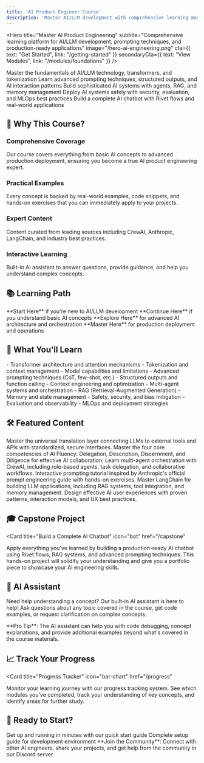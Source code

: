 ```yaml
---
title: 'AI Product Engineer Course'
description: 'Master AI/LLM development with comprehensive learning modules, practical examples, and expert guidance'
---
```


<Hero
  title="Master AI Product Engineering"
  subtitle="Comprehensive learning platform for AI/LLM development, prompting techniques, and production-ready applications"
  image="/hero-ai-engineering.png"
  cta={{
    text: "Get Started",
    link: "/getting-started"
  }}
  secondaryCta={{
    text: "View Modules",
    link: "/modules/foundations"
  }}
/>

<CardGroup cols={3}>
  <Card
    title="Core Concepts"
    icon="brain"
    href="/modules/foundations"
  >
    Master the fundamentals of AI/LLM technology, transformers, and tokenization
  </Card>
  <Card
    title="Prompting & Interaction"
    icon="message-circle"
    href="/modules/prompting-structured-outputs"
  >
    Learn advanced prompting techniques, structured outputs, and AI interaction patterns
  </Card>
  <Card
    title="AI Architecture"
    icon="layers"
    href="/modules/agents-orchestration"
  >
    Build sophisticated AI systems with agents, RAG, and memory management
  </Card>
</CardGroup>

<CardGroup cols={2}>
  <Card
    title="Production & Operations"
    icon="settings"
    href="/modules/safety-security"
  >
    Deploy AI systems safely with security, evaluation, and MLOps best practices
  </Card>
  <Card
    title="Capstone Project"
    icon="code"
    href="/capstone"
  >
    Build a complete AI chatbot with Rivet flows and real-world applications
  </Card>
</CardGroup>

## 🚀 **Why This Course?**

<Steps>
<Step>

### **Comprehensive Coverage**

Our course covers everything from basic AI concepts to advanced production deployment, ensuring you become a true AI product engineering expert.

</Step>
<Step>

### **Practical Examples**

Every concept is backed by real-world examples, code snippets, and hands-on exercises that you can immediately apply to your projects.

</Step>
<Step>

### **Expert Content**

Content curated from leading sources including CrewAI, Anthropic, LangChain, and industry best practices.

</Step>
<Step>

### **Interactive Learning**

Built-in AI assistant to answer questions, provide guidance, and help you understand complex concepts.

</Step>
</Steps>

## 📚 **Learning Path**

<CardGroup cols={2}>
  <Card
    title="Beginner"
    icon="user"
    href="/getting-started"
  >
    **Start Here** if you're new to AI/LLM development
  </Card>
  <Card
    title="Intermediate"
    icon="user-check"
    href="/modules/prompting-structured-outputs"
  >
    **Continue Here** if you understand basic AI concepts
  </Card>
</CardGroup>

<CardGroup cols={2}>
  <Card
    title="Advanced"
    icon="user-plus"
    href="/modules/agents-orchestration"
  >
    **Explore Here** for advanced AI architecture and orchestration
  </Card>
  <Card
    title="Production"
    icon="rocket"
    href="/modules/safety-security"
  >
    **Master Here** for production deployment and operations
  </Card>
</CardGroup>

## 🎯 **What You'll Learn**

<CardGroup cols={2}>
  <Card
    title="AI Fundamentals"
    icon="zap"
  >
    - Transformer architecture and attention mechanisms
    - Tokenization and context management
    - Model capabilities and limitations
  </Card>
  <Card
    title="Prompt Engineering"
    icon="message-square"
  >
    - Advanced prompting techniques (CoT, few-shot, etc.)
    - Structured outputs and function calling
    - Context engineering and optimization
  </Card>
</CardGroup>

<CardGroup cols={2}>
  <Card
    title="AI Architecture"
    icon="cpu"
  >
    - Multi-agent systems and orchestration
    - RAG (Retrieval-Augmented Generation)
    - Memory and state management
  </Card>
  <Card
    title="Production Systems"
    icon="shield"
  >
    - Safety, security, and bias mitigation
    - Evaluation and observability
    - MLOps and deployment strategies
  </Card>
</CardGroup>

## 🛠️ **Featured Content**

<CardGroup cols={2}>
  <Card
    title="Model Context Protocol"
    icon="link"
    href="/modules/mcp"
  >
    Master the universal translation layer connecting LLMs to external tools and APIs with standardized, secure interfaces.
  </Card>
  <Card
    title="AI Fluency Framework"
    icon="target"
    href="/modules/ai-fluency-framework"
  >
    Master the four core competencies of AI Fluency: Delegation, Description, Discernment, and Diligence for effective AI collaboration.
  </Card>
</CardGroup>

<CardGroup cols={2}>
  <Card
    title="CrewAI Integration"
    icon="users"
    href="/modules/agents-orchestration"
  >
    Learn multi-agent orchestration with CrewAI, including role-based agents, task delegation, and collaborative workflows.
  </Card>
  <Card
    title="Anthropic Tutorial"
    icon="graduation-cap"
    href="/modules/prompting-structured-outputs"
  >
    Interactive prompting tutorial inspired by Anthropic's official prompt engineering guide with hands-on exercises.
  </Card>
</CardGroup>

<CardGroup cols={2}>
  <Card
    title="LangChain Framework"
    icon="link"
    href="/modules/rag"
  >
    Master LangChain for building LLM applications, including RAG systems, tool integration, and memory management.
  </Card>
  <Card
    title="AI Design Patterns"
    icon="palette"
    href="/modules/ai-ux-behavior"
  >
    Design effective AI user experiences with proven patterns, interaction models, and UX best practices.
  </Card>
</CardGroup>

## 🎓 **Capstone Project**

<Card
  title="Build a Complete AI Chatbot"
  icon="bot"
  href="/capstone"
>
  Apply everything you've learned by building a production-ready AI chatbot using Rivet flows, RAG systems, and advanced prompting techniques. This hands-on project will solidify your understanding and give you a portfolio piece to showcase your AI engineering skills.
</Card>

## 🤖 **AI Assistant**

Need help understanding a concept? Our built-in AI assistant is here to help! Ask questions about any topic covered in the course, get code examples, or request clarification on complex concepts.

<Callout type="info">
  **Pro Tip**: The AI assistant can help you with code debugging, concept explanations, and provide additional examples beyond what's covered in the course materials.
</Callout>

## 📈 **Track Your Progress**

<Card
  title="Progress Tracker"
  icon="bar-chart"
  href="/progress"
>
  Monitor your learning journey with our progress tracking system. See which modules you've completed, track your understanding of key concepts, and identify areas for further study.
</Card>

## 🚀 **Ready to Start?**

<CardGroup cols={2}>
  <Card
    title="Quick Start"
    icon="play"
    href="/getting-started"
  >
    Get up and running in minutes with our quick start guide
  </Card>
  <Card
    title="Full Installation"
    icon="download"
    href="/installation"
  >
    Complete setup guide for development environment
  </Card>
</CardGroup>

<Callout type="success">
  **Join the Community**: Connect with other AI engineers, share your projects, and get help from the community in our Discord server.
</Callout>
